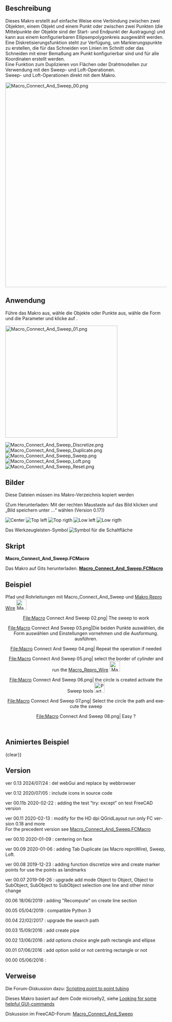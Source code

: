 <languages/>

{{Macro/de
|Name= Macro Connect And Sweep
|Translate=Verbinden und Austragen
|Icon=Macro_Connect_And_Sweep.png
|Description={{ColoredText|#ff0000|#ffffff|Neue Version der GUI, angepasst für HD-DPI (QGridLayout), läuft nur mit FC-Version 0.18 und höher (PySide2 Qt5)}} <br/> <br/> Dieses Makro erstellt auf einfache Weise eine Verbindung zwischen zwei Objekten, einem Objekt und einem Punkt oder zwischen zwei Punkten oder auf einem ausgewählten Draht (die Mitte der Objekte sind der Start- und Endpunkt des Sweeps) und kann aus einem konfigurierbaren Ellipsenpolygonkreis ausgewählt werden. <br/>Eine Diskretisierungsfunktion ist verfügbar, um Markierungspunkte zu erstellen, die für das Schneiden von Linien im Abschnitt konfigurierbar sind, oder um das Schneiden mit einer Dimension an einem Punkt für alle Koordinaten zu erstellen. <br/>Eine Funktion zum Duplizieren von Flächen oder Draht für die Verwendung mit den Operationen Sweep und Loft. <br/>Sweep- und Loft-Operationen direkt mit dem Makro. <br/>Zentrieren des Strahls auf der Fläche. <br/>
|Author=Mario52
|Version=0.13
|Date=2024-07-21
|FCVersion=0.18 und mehr
|Download=[https://wiki.freecad.org/images/c/c9/Macro_Connect_And_Sweep.png Werkzeugleisten-Symbol]
}}

<span id="Description"></span>
==Beschreibung==

Dieses Makro erstellt auf einfache Weise eine Verbindung zwischen zwei Objekten, einem Objekt und einem Punkt oder zwischen zwei Punkten (die Mittelpunkte der Objekte sind der Start- und Endpunkt der Austragung) und kann aus einem konfigurierbaren Ellipsenpolygonkreis ausgewählt werden. <br/>Eine Diskretisierungsfunktion steht zur Verfügung, um Markierungspunkte zu erstellen, die für das Schneiden von Linien im Schnitt oder das Schneiden mit einer Bemaßung am Punkt konfigurierbar sind und für alle Koordinaten erstellt werden. <br/>Eine Funktion zum Duplizieren von Flächen oder Drahtmodellen zur Verwendung mit den Sweep- und Loft-Operationen. <br/>Sweep- und Loft-Operationen direkt mit dem Makro.

{{Codeextralink|https://gist.githubusercontent.com/mario52a/3ec67a3711202dab69592ce53b938924/raw/984cd58c1d64dd391062025cfa82a698c7268e66/Macro_Connect_And_Sweep.FCMacro}}

[[File:Macro_Connect_And_Sweep_00.png|640px]]
{{Caption|Makro Verbinden und Ausformen}}

<span id="Usage"></span>
==Anwendung==

Führe das Makro aus, wähle die Objekte oder Punkte aus, wähle die Form und die Parameter und klicke auf {{KEY|Erstellen}}.

[[File:Macro_Connect_And_Sweep_01.png|350px]]
{{Caption|Makro Verbinden und Austragen}}

[[File:Macro_Connect_And_Sweep_Discretize.png]]
{{Caption|Discretize}}
[[File:Macro_Connect_And_Sweep_Duplicate.png]]
{{Caption|Duplicate}}
[[File:Macro_Connect_And_Sweep_Sweep.png]]
{{Caption|Sweep}}
[[File:Macro_Connect_And_Sweep_Loft.png]]
{{Caption|Loft}}
[[File:Macro_Connect_And_Sweep_Reset.png]]
{{Caption|Reset}}

<span id="Images"></span>
==Bilder==

Diese Dateien müssen ins Makro-Verzeichnis kopiert werden

(Zum Herunterladen: Mit der rechten Maustaste auf das Bild klicken und „Bild speichern unter ...“ wählen (Version 0.17))

[[File:Macro_Connect_And_Sweep_CE.png|Center]]  [[File:Macro_Connect_And_Sweep_TL.png|Top left]] [[File:Macro_Connect_And_Sweep_TR.png|Top rigth]]  [[File:Macro_Connect_And_Sweep_LL.png|Low left]]  [[File:Macro_Connect_And_Sweep_LR.png|Low rigth]]

Das Werkzeugleisten-Symbol  [[File:Macro_Connect_And_Sweep.png|Symbol für die Schaltfläche]]

<span id="Script"></span>
==Skript==

''' Macro_Connect_And_Sweep.FCMacro''' 

Das Makro auf Gits herunterladen. [https://gist.github.com/mario52a/3ec67a3711202dab69592ce53b938924 ''' Macro_Connect_And_Sweep.FCMacro''']

<span id="Example"></span>
==Beispiel==

Pfad und Rohrleitungen mit Macro_Connect_And_Sweep und [[Macro_Repro_Wire/de|Makro Repro Wire]] [[File:Macro_ReproWire.png|32px]]

<center>
<gallery widths="400" heights="300">
File:Macro Connect And Sweep 02.png| The sweep to work
</gallery>
</center>
<center>
<gallery widths="400" heights="300">
File:Macro Connect And Sweep 03.png|Die beiden Punkte auswählen, die Form auswählen und Einstellungen vornehmen und die Ausformung. ausführen.
</gallery>
</center>
<center>
<gallery widths="400" heights="300">
File:Macro Connect And Sweep 04.png| Repeat the operation if needed 
</gallery>
</center>
<center>
<gallery widths="400" heights="300">
<div lang="en" dir="ltr" class="mw-content-ltr">
File:Macro Connect And Sweep 05.png| select the border of cylinder and run the [[Macro_Repro_Wire|Macro_Repro_Wire]] [[File:Macro_ReproWire.png|32px]]
</div>
</gallery>
</center>
<center>
<gallery widths="400" heights="300">
<div lang="en" dir="ltr" class="mw-content-ltr">
File:Macro Connect And Sweep 06.png| the circle is created activate the Sweep tools [[File:Part_Sweep.png|32px]]
</div>
</gallery>
</center>
<center>
<gallery widths="400" heights="300">
<div lang="en" dir="ltr" class="mw-content-ltr">
File:Macro Connect And Sweep 07.png| Select the circle the path and execute the sweep
</div>
</gallery>
</center>
<center>
<gallery widths="400" heights="300">
File:Macro Connect And Sweep 08.png| Easy ?
</gallery>
</center>
<br />

<span id="Animated_example"></span>
==Animiertes Beispiel==

{{Caption|align=center|
[[File:Macro Connect And Sweep Sweep2.gif]]}}
{clear}}

{{Caption|align=center|
<div lang="en" dir="ltr" class="mw-content-ltr">
Object and Object, the connection boundBox center object 1 and boundBox center object 2
</div>
[[File:Connect_And_Sweep_01_Object_Object.gif]]}}
{{clear}}

{{Caption|align=center|
<div lang="en" dir="ltr" class="mw-content-ltr">
Object SubObject, the connection boundBox center object 1 and boundBox center Subobject 1
</div>
[[File:Connect_And_Sweept_02_Object_SubObject.gif]]}}
{{clear}}

{{Caption|align=center|
<div lang="en" dir="ltr" class="mw-content-ltr">
SubObject SubObject, the connection boundBox center Subobject 1 and boundBox center Subobject 2
</div>
[[File:Connect_And_Sweep_03_SubObject_SubObject.gif]]}}
{{clear}}

{{Caption|align=center|
<div lang="en" dir="ltr" class="mw-content-ltr">
Connect And Sweep Direction one object selected or Subobject selected
</div>
[[File:Connect And Sweep 4 Direction.gif]]}}
{{clear}}

{{Caption|align=center|
<div lang="en" dir="ltr" class="mw-content-ltr">
Detect Error of mode selection, if one error of selection is created the mode change to mode 3 and the mode 3 line is colored in orange
</div>
[[File:Connect_And_Sweep_05_Detect_Error.gif]]}}
{{clear}}

==Version==

<div lang="en" dir="ltr" class="mw-content-ltr">
ver 0.13 2024/07/24 : del webGui and replace by webbrowser
</div>

<div lang="en" dir="ltr" class="mw-content-ltr">
ver 0.12 2020/07/05 : include icons in source code
</div>

<div lang="en" dir="ltr" class="mw-content-ltr">
ver 00.11b 2020-02-22 : adding the test "try:  except" on test FreeCAD version
</div>

<div lang="en" dir="ltr" class="mw-content-ltr">
ver 00.11 2020-02-13 : modify for the HD dpi QGridLayout run only FC version 0.18 and more <br/> For the precedent version see [https://gist.githubusercontent.com/mario52a/3ec67a3711202dab69592ce53b938924/raw/b3554916e0dce63644a2d4d3f88ef114b5e1e390/Macro_Connect_And_Sweep.FCMacro Macro_Connect_And_Sweep.FCMacro]
</div>

<div lang="en" dir="ltr" class="mw-content-ltr">
ver 00.10 2020-01-09 : centering on face
</div>

<div lang="en" dir="ltr" class="mw-content-ltr">
ver 00.09 2020-01-06 : adding Tab Duplicate (as Macro reproWire), Sweep, Loft.
</div>

<div lang="en" dir="ltr" class="mw-content-ltr">
ver 00.08 2019-12-23 : adding function discretize wire and create marker points for use the points as landmarks
</div>

<div lang="en" dir="ltr" class="mw-content-ltr">
ver 00.07 2019-06-26 : upgrade add mode Object to Object, Object to SubObject, SubObject to SubObject selection one line and other minor change
</div>

<div lang="en" dir="ltr" class="mw-content-ltr">
00.06 18/06/2019 : adding "Recompute" on create line section
</div>

<div lang="en" dir="ltr" class="mw-content-ltr">
00.05 05/04/2019 : compatible Python 3
</div>

<div lang="en" dir="ltr" class="mw-content-ltr">
00.04 22/02/2017 : upgrade the search path
</div>

<div lang="en" dir="ltr" class="mw-content-ltr">
00.03 15/09/2016 : add create pipe
</div> 

<div lang="en" dir="ltr" class="mw-content-ltr">
00.02 13/06/2016 : add options choice angle path rectangle and ellipse
</div>

<div lang="en" dir="ltr" class="mw-content-ltr">
00.01 07/06/2016 : add option solid or not centring rectangle or not
</div>

00.00 05/06/2016 :

<span id="Links"></span>
==Verweise==

Die Forum-Diskussion dazu: [https://forum.freecad.org/viewtopic.php?f=22&t=15833 Scripting point to point tubing]

Dieses Makro basiert auf dem Code microelly2, siehe [https://forum.freecad.org/viewtopic.php?t=7029#p56746 Looking for some helpful GUI-commands]

Diskussion im FreeCAD-Forum: [https://forum.freecad.org/viewtopic.php?f=22&t=35432 Macro_Connect_And_Sweep]

{{clear}}